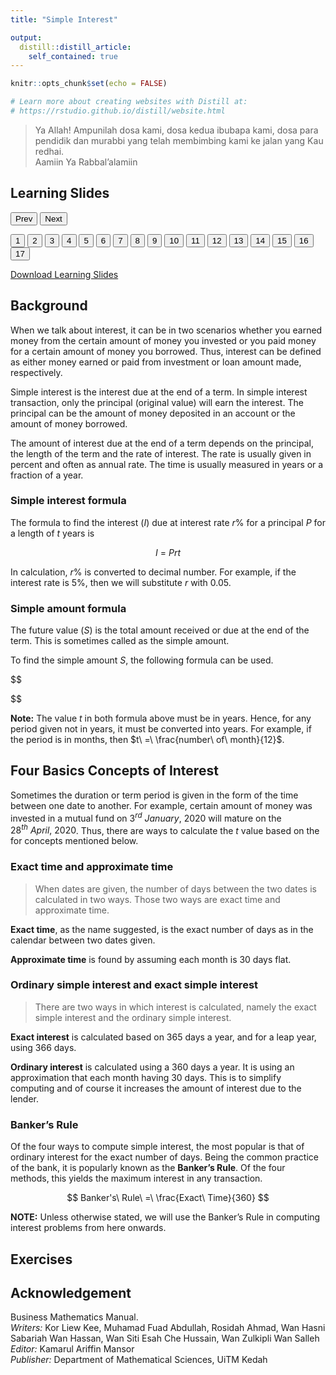 ```yaml
---
title: "Simple Interest"

output: 
  distill::distill_article:
    self_contained: true
---
```



```r
knitr::opts_chunk$set(echo = FALSE)

# Learn more about creating websites with Distill at:
# https://rstudio.github.io/distill/website.html

```

> Ya Allah! Ampunilah dosa kami, dosa kedua ibubapa kami, dosa para pendidik dan murabbi yang telah membimbing kami ke jalan yang Kau redhai.  
Aamiin Ya Rabbal'alamiin  

<html>
<title>W3.CSS</title>
<meta name="viewport" content="width=device-width, initial-scale=1">
<link rel="stylesheet" href="https://www.w3schools.com/w3css/4/w3.css">
<style>
  .mySlides {display:none}
</style>
<body>
  
<div class="w3-container">
  <h2>Learning Slides</h2>
</div>
<div class="w3-content" style="max-width:800px">
  <img class="mySlides" src="images\Simple Interest\Slide1.png" style="width:100%">
  <img class="mySlides" src="images\Simple Interest\Slide2.png" style="width:100%">
  <img class="mySlides" src="images\Simple Interest\Slide3.png" style="width:100%">
  <img class="mySlides" src="images\Simple Interest\Slide4.png" style="width:100%">
  <img class="mySlides" src="images\Simple Interest\Slide5.png" style="width:100%">
  <img class="mySlides" src="images\Simple Interest\Slide6.png" style="width:100%">
  <img class="mySlides" src="images\Simple Interest\Slide7.png" style="width:100%">
  <img class="mySlides" src="images\Simple Interest\Slide8.png" style="width:100%">
  <img class="mySlides" src="images\Simple Interest\Slide9.png" style="width:100%">
  <img class="mySlides" src="images\Simple Interest\Slide10.png" style="width:100%">
  <img class="mySlides" src="images\Simple Interest\Slide11.png" style="width:100%">
  <img class="mySlides" src="images\Simple Interest\Slide12.png" style="width:100%">
  <img class="mySlides" src="images\Simple Interest\Slide13.png" style="width:100%">
  <img class="mySlides" src="images\Simple Interest\Slide14.png" style="width:100%">
  <img class="mySlides" src="images\Simple Interest\Slide15.png" style="width:100%">
  <img class="mySlides" src="images\Simple Interest\Slide16.png" style="width:100%">
  <img class="mySlides" src="images\Simple Interest\Slide17.png" style="width:100%">
</div>
<div class="w3-center">
  <button class="w3-button w3-light-grey" onclick="plusDivs(-1)">Prev</button>
  <button class="w3-button w3-light-grey" onclick="plusDivs(1)">Next</button>
</div>
<div class="w3-center">
  <button class="w3-button demo" onclick="currentDiv(1)">1</button> 
  <button class="w3-button demo" onclick="currentDiv(2)">2</button> 
  <button class="w3-button demo" onclick="currentDiv(3)">3</button>
  <button class="w3-button demo" onclick="currentDiv(4)">4</button>
  <button class="w3-button demo" onclick="currentDiv(5)">5</button> 
  <button class="w3-button demo" onclick="currentDiv(6)">6</button> 
  <button class="w3-button demo" onclick="currentDiv(7)">7</button>
  <button class="w3-button demo" onclick="currentDiv(8)">8</button>
  <button class="w3-button demo" onclick="currentDiv(9)">9</button> 
  <button class="w3-button demo" onclick="currentDiv(10)">10</button> 
  <button class="w3-button demo" onclick="currentDiv(11)">11</button>
  <button class="w3-button demo" onclick="currentDiv(12)">12</button>
  <button class="w3-button demo" onclick="currentDiv(13)">13</button> 
  <button class="w3-button demo" onclick="currentDiv(14)">14</button> 
  <button class="w3-button demo" onclick="currentDiv(15)">15</button>
  <button class="w3-button demo" onclick="currentDiv(16)">16</button> 
  <button class="w3-button demo" onclick="currentDiv(17)">17</button>
</div>
  
<script>
var slideIndex = 1;
showDivs(slideIndex);

function plusDivs(n) {
  showDivs(slideIndex += n);
}

function currentDiv(n) {
  showDivs(slideIndex = n);
}

function showDivs(n) {
  var i;
  var x = document.getElementsByClassName("mySlides");
  var dots = document.getElementsByClassName("demo");
  if (n > x.length) {slideIndex = 1}    
  if (n < 1) {slideIndex = x.length}
  for (i = 0; i < x.length; i++) {
    x[i].style.display = "none";  
  }
  for (i = 0; i < dots.length; i++) {
    dots[i].className = dots[i].className.replace(" w3-red", "");
  }
  x[slideIndex-1].style.display = "block";  
  dots[slideIndex-1].className += " w3-red";
}
</script>
  
</body>
</html>

<aside>  
[Download Learning Slides](files/slides/simple.pdf)
</aside>  
 
## Background  
When we talk about interest, it can be in two scenarios whether you earned money from the certain amount of money you invested or you paid money for a certain amount of money you borrowed. Thus, interest can be defined as either money earned or paid from investment or loan amount made, respectively.  

Simple interest is the interest due at the end of a term. In simple interest transaction, only the principal (original value) will earn the interest. The principal can be the amount of money deposited in an account or the amount of money borrowed.  

The amount of interest due at the end of a term depends on the principal, the length of the term and the rate of interest. The rate is usually given in percent and often as annual rate. The time is usually measured in years or a fraction of a year.  

### Simple interest formula  

The formula to find the interest $(I)$ due at interest rate $r\%$ for a principal $P$ for a length of $t$ years is  

$$
I\ =\ Prt
$$  

In calculation, $r\%$ is converted to decimal number. For example, if the interest rate is 5%, then we will substitute $r$ with $0.05$.   

### Simple amount formula  
The future value $(S)$ is the total amount received or due at the end of the term. This is sometimes called as the simple amount.  

To find the simple amount $S$, the following formula can be used.  

$$  
\begin{aligned}
S\ &=\ P\ +\ I \\
&=\ P\ +\ Prt \\

Thus,\ \\
S\ &=\ P(1\ +\ rt)
\end{aligned}
$$  


**Note:** The value $t$ in both formula above must be in years. Hence, for any period given not in years, it must be converted into years. For example, if the period is in months, then $t\ =\ \frac{number\ of\ month}{12}$.  

## Four Basics Concepts of Interest  

Sometimes the duration or term period is given in the form of the time between one date to another. For example, certain amount of money was invested in a mutual fund on $3^{rd}\ January,\ 2020$ will mature on the $28^{th}\ April,\ 2020$. Thus, there are ways to calculate the $t$ value based on the for concepts mentioned below.  

### Exact time and approximate time  

> When dates are given, the number of days between the two dates is calculated in two ways. Those two ways are exact time and approximate time.  

**Exact time**, as the name suggested, is the exact number of days as in the calendar between two dates given.  

**Approximate time** is found by assuming each month is 30 days flat.  

### Ordinary simple interest and exact simple interest  

> There are two ways in which interest is calculated, namely the exact simple interest and the ordinary simple interest.  

**Exact interest** is calculated based on 365 days a year, and for a leap year, using 366 days.  

**Ordinary interest** is calculated using a 360 days a year. It is using an approximation that each month having 30 days. This is to simplify computing and of course it increases the amount of interest due to the lender.  

### Banker’s Rule  

Of the four ways to compute simple interest, the most popular is that of ordinary interest for the exact number of days. Being the common practice of the bank, it is popularly known as the **Banker’s Rule**. Of the four methods, this yields the maximum interest in any transaction.  

$$
Banker's\ Rule\ =\ \frac{Exact\ Time}{360}
$$  

**NOTE:** Unless otherwise stated, we will use the Banker’s Rule in computing interest problems from here onwards.  

## Exercises  


## Acknowledgement {.appendix}  
Business Mathematics Manual.  
*Writers:* Kor Liew Kee, Muhamad Fuad Abdullah, Rosidah Ahmad, Wan Hasni Sabariah Wan Hassan, Wan Siti Esah Che Hussain, Wan Zulkipli Wan Salleh  
*Editor:* Kamarul Ariffin Mansor  
*Publisher:* Department of Mathematical Sciences, UiTM Kedah  



